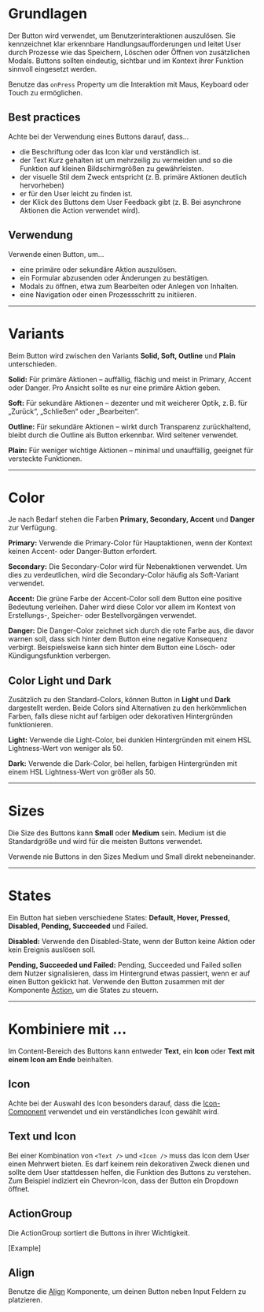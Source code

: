 # Grundlagen 

Der Button wird verwendet, um Benutzerinteraktionen auszulösen. Sie kennzeichnet klar erkennbare Handlungsaufforderungen und leitet User durch Prozesse wie das Speichern, Löschen oder Öffnen von zusätzlichen Modals. Buttons sollten eindeutig, sichtbar und im Kontext ihrer Funktion sinnvoll eingesetzt werden.

Benutze das `onPress` Property um die Interaktion mit Maus, Keyboard oder Touch zu ermöglichen.

<LiveCodeEditor />

## Best practices

Achte bei der Verwendung eines Buttons darauf, dass...
* die Beschriftung oder das Icon klar und verständlich ist.
* der Text Kurz gehalten ist um mehrzeilig zu vermeiden und so die Funktion auf kleinen Bildschirmgrößen zu gewährleisten.
* der visuelle Stil dem Zweck entspricht (z. B. primäre Aktionen deutlich hervorheben)
* er für den User leicht zu finden ist. 
* der Klick des Buttons dem User Feedback gibt (z. B. Bei asynchrone Aktionen die Action verwendet wird).

## Verwendung

Verwende einen Button, um...
* eine primäre oder sekundäre Aktion auszulösen.
* ein Formular abzusenden oder Änderungen zu bestätigen.
* Modals zu öffnen, etwa zum Bearbeiten oder Anlegen von Inhalten.
* eine Navigation oder einen Prozessschritt zu initiieren.

---

# Variants

Beim Button wird zwischen den Variants **Solid, Soft, Outline** und **Plain**
unterschieden.

<LiveCodeEditor example="variants" editorCollapsed />

**Solid:** Für primäre Aktionen – auffällig, flächig und meist in Primary, Accent oder Danger. Pro Ansicht sollte es nur eine primäre Aktion geben.

**Soft:** Für sekundäre Aktionen – dezenter und mit weicherer Optik, z. B. für „Zurück“, „Schließen“ oder „Bearbeiten“.

**Outline:** Für sekundäre Aktionen – wirkt durch Transparenz zurückhaltend, bleibt durch die Outline als Button erkennbar. Wird seltener verwendet.

**Plain:** Für weniger wichtige Aktionen – minimal und unauffällig, geeignet für versteckte Funktionen.

---

# Color

Je nach Bedarf stehen die Farben **Primary, Secondary, Accent** und **Danger** zur Verfügung.

<LiveCodeEditor example="colors" editorCollapsed />

**Primary:** Verwende die Primary-Color für Hauptaktionen, wenn der Kontext
keinen Accent- oder Danger-Button erfordert.

**Secondary:** Die Secondary-Color wird für Nebenaktionen verwendet. Um dies zu
verdeutlichen, wird die Secondary-Color häufig als Soft-Variant verwendet.

**Accent:** Die grüne Farbe der Accent-Color soll dem Button eine positive
Bedeutung verleihen. Daher wird diese Color vor allem im Kontext von
Erstellungs-, Speicher- oder Bestellvorgängen verwendet.

**Danger:** Die Danger-Color zeichnet sich durch die rote Farbe aus, die davor
warnen soll, dass sich hinter dem Button eine negative Konsequenz verbirgt.
Beispielsweise kann sich hinter dem Button eine Lösch- oder Kündigungsfunktion
verbergen.

## Color Light und Dark

Zusätzlich zu den Standard-Colors, können Button in **Light** und **Dark**
dargestellt werden. Beide Colors sind Alternativen zu den herkömmlichen Farben,
falls diese nicht auf farbigen oder dekorativen Hintergründen funktionieren.

<LiveCodeEditor example="light" bgColor="dark" editorCollapsed />

<LiveCodeEditor example="dark" bgColor="light" editorCollapsed />

**Light:** Verwende die Light-Color, bei dunklen Hintergründen mit einem HSL
Lightness-Wert von weniger als 50.

**Dark:** Verwende die Dark-Color, bei hellen, farbigen Hintergründen mit einem
HSL Lightness-Wert von größer als 50.

---

# Sizes

Die Size des Buttons kann **Small** oder **Medium** sein. Medium ist die
Standardgröße und wird für die meisten Buttons verwendet.

<LiveCodeEditor example="sizes" editorCollapsed />

<Dont example="sizes-dont">
  Verwende nie Buttons in den Sizes Medium und Small direkt nebeneinander.
</Dont>

---

# States

Ein Button hat sieben verschiedene States: **Default, Hover, Pressed, Disabled,
Pending, Succeeded** und Failed.

<LiveCodeEditor example="states" editorCollapsed />

**Disabled:** Verwende den Disabled-State, wenn der Button keine Aktion oder
kein Ereignis auslösen soll.

**Pending, Succeeded und Failed:** Pending, Succeeded und Failed sollen dem
Nutzer signalisieren, dass im Hintergrund etwas passiert, wenn er auf einen
Button geklickt hat. Verwende den Button zusammen mit der Komponente
[Action](/03-components/actions/action), um die States zu steuern.

---

# Kombiniere mit ...

Im Content-Bereich des Buttons kann entweder **Text**, ein **Icon** oder **Text
mit einem Icon am Ende** beinhalten.

## Icon

Achte bei der Auswahl des Icon besonders darauf, dass die [Icon-Component](https://mittwald.github.io/flow/03-components/content/icon) verwendet und ein verständliches Icon gewählt wird.

<LiveCodeEditor example="icon" editorCollapsed />

## Text und Icon

Bei einer Kombination von `<Text />` und `<Icon />` muss das Icon dem User einen Mehrwert bieten. Es darf keinem rein dekorativen Zweck dienen und sollte dem User stattdessen helfen, die Funktion des Buttons zu verstehen. Zum Beispiel indiziert ein Chevron-Icon, dass der Button ein Dropdown öffnet. 

<LiveCodeEditor example="iconText" editorCollapsed />

## ActionGroup

Die ActionGroup sortiert die Buttons in ihrer Wichtigkeit.

[Example]

## Align

Benutze die [Align](/03-components/structure/align) Komponente, um deinen Button
neben Input Feldern zu platzieren.

<LiveCodeEditor example="align" editorCollapsed />
